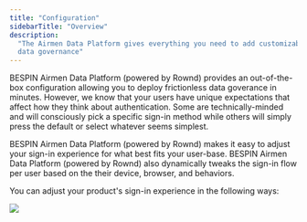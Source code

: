 ```yaml
---
title: "Configuration"
sidebarTitle: "Overview"
description:
  "The Airmen Data Platform gives everything you need to add customizable
  data governance"
---
```


BESPIN Airmen Data Platform (powered by Rownd) provides an out-of-the-box configuration allowing you to deploy frictionless data goverance in minutes. However, we know that your users have unique expectations that affect how they think about authentication. Some are technically-minded and will consciously pick a specific sign-in method while others will simply press the default or select whatever seems simplest. 

BESPIN Airmen Data Platform (powered by Rownd) makes it easy to adjust your sign-in experience for what best fits your user-base. BESPIN Airmen Data Platform (powered by Rownd) also dynamically tweaks the sign-in flow per user based on the their device, browser, and behaviors.

You can adjust your product's sign-in experience in the following ways:

<CardGroup>
  <Card
    title="Authentication methods"
    icon="lock-open"
    href="/configuration/authentication-methods">
  </Card>
  <Card
    title="Customizations"
    icon="paintbrush"
    href="/configuration/customizations">
  </Card>
  <Card
    title="User profiles"
    icon="user"
    href="/configuration/user-profiles">
  </Card>
  <Card
    title="Mobile apps"
    icon="mobile"
    href="/configuration/mobile">
  </Card>
</CardGroup>

![](/images/configuration.png)
